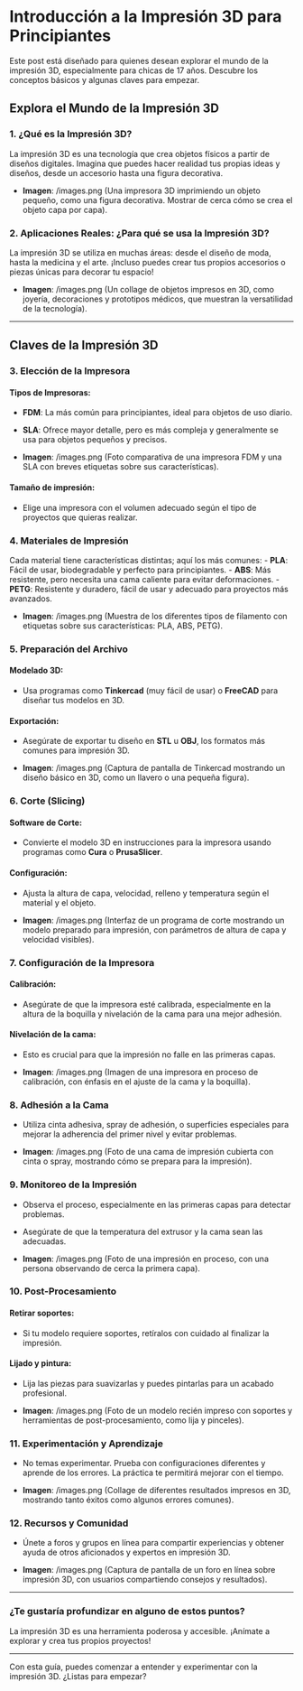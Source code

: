 # Introducción a la Impresión 3D para Principiantes 

Este post está diseñado para quienes desean explorar el mundo de la impresión 3D, especialmente para chicas de 17 años. Descubre los conceptos básicos y algunas claves para empezar. 

## Explora el Mundo de la Impresión 3D

### 1. ¿Qué es la Impresión 3D?
La impresión 3D es una tecnología que crea objetos físicos a partir de diseños digitales. Imagina que puedes hacer realidad tus propias ideas y diseños, desde un accesorio hasta una figura decorativa.

- **Imagen**: /images.png (Una impresora 3D imprimiendo un objeto pequeño, como una figura decorativa. Mostrar de cerca cómo se crea el objeto capa por capa).

### 2. Aplicaciones Reales: ¿Para qué se usa la Impresión 3D?
La impresión 3D se utiliza en muchas áreas: desde el diseño de moda, hasta la medicina y el arte. ¡Incluso puedes crear tus propios accesorios o piezas únicas para decorar tu espacio!

- **Imagen**: /images.png (Un collage de objetos impresos en 3D, como joyería, decoraciones y prototipos médicos, que muestran la versatilidad de la tecnología).

---

## Claves de la Impresión 3D

### 3. Elección de la Impresora

#### Tipos de Impresoras:
   - **FDM**: La más común para principiantes, ideal para objetos de uso diario.
   - **SLA**: Ofrece mayor detalle, pero es más compleja y generalmente se usa para objetos pequeños y precisos.

- **Imagen**: /images.png (Foto comparativa de una impresora FDM y una SLA con breves etiquetas sobre sus características).

#### Tamaño de impresión:
   - Elige una impresora con el volumen adecuado según el tipo de proyectos que quieras realizar. 

### 4. Materiales de Impresión
Cada material tiene características distintas; aquí los más comunes:
   - **PLA**: Fácil de usar, biodegradable y perfecto para principiantes.
   - **ABS**: Más resistente, pero necesita una cama caliente para evitar deformaciones.
   - **PETG**: Resistente y duradero, fácil de usar y adecuado para proyectos más avanzados.

- **Imagen**: /images.png (Muestra de los diferentes tipos de filamento con etiquetas sobre sus características: PLA, ABS, PETG).

### 5. Preparación del Archivo

#### Modelado 3D:
   - Usa programas como **Tinkercad** (muy fácil de usar) o **FreeCAD** para diseñar tus modelos en 3D.

#### Exportación:
   - Asegúrate de exportar tu diseño en **STL** u **OBJ**, los formatos más comunes para impresión 3D.

- **Imagen**: /images.png (Captura de pantalla de Tinkercad mostrando un diseño básico en 3D, como un llavero o una pequeña figura).

### 6. Corte (Slicing)

#### Software de Corte:
   - Convierte el modelo 3D en instrucciones para la impresora usando programas como **Cura** o **PrusaSlicer**.

#### Configuración:
   - Ajusta la altura de capa, velocidad, relleno y temperatura según el material y el objeto.

- **Imagen**: /images.png (Interfaz de un programa de corte mostrando un modelo preparado para impresión, con parámetros de altura de capa y velocidad visibles).

### 7. Configuración de la Impresora

#### Calibración:
   - Asegúrate de que la impresora esté calibrada, especialmente en la altura de la boquilla y nivelación de la cama para una mejor adhesión.

#### Nivelación de la cama:
   - Esto es crucial para que la impresión no falle en las primeras capas.

- **Imagen**: /images.png (Imagen de una impresora en proceso de calibración, con énfasis en el ajuste de la cama y la boquilla).

### 8. Adhesión a la Cama

   - Utiliza cinta adhesiva, spray de adhesión, o superficies especiales para mejorar la adherencia del primer nivel y evitar problemas.

- **Imagen**: /images.png (Foto de una cama de impresión cubierta con cinta o spray, mostrando cómo se prepara para la impresión).

### 9. Monitoreo de la Impresión

   - Observa el proceso, especialmente en las primeras capas para detectar problemas.
   - Asegúrate de que la temperatura del extrusor y la cama sean las adecuadas.

- **Imagen**: /images.png (Foto de una impresión en proceso, con una persona observando de cerca la primera capa).

### 10. Post-Procesamiento

#### Retirar soportes:
   - Si tu modelo requiere soportes, retíralos con cuidado al finalizar la impresión.

#### Lijado y pintura:
   - Lija las piezas para suavizarlas y puedes pintarlas para un acabado profesional.

- **Imagen**: /images.png (Foto de un modelo recién impreso con soportes y herramientas de post-procesamiento, como lija y pinceles).

### 11. Experimentación y Aprendizaje

   - No temas experimentar. Prueba con configuraciones diferentes y aprende de los errores. La práctica te permitirá mejorar con el tiempo.

- **Imagen**: /images.png (Collage de diferentes resultados impresos en 3D, mostrando tanto éxitos como algunos errores comunes).

### 12. Recursos y Comunidad

   - Únete a foros y grupos en línea para compartir experiencias y obtener ayuda de otros aficionados y expertos en impresión 3D.

- **Imagen**: /images.png (Captura de pantalla de un foro en línea sobre impresión 3D, con usuarios compartiendo consejos y resultados).

---

### ¿Te gustaría profundizar en alguno de estos puntos?

La impresión 3D es una herramienta poderosa y accesible. ¡Anímate a explorar y crea tus propios proyectos!

---

Con esta guía, puedes comenzar a entender y experimentar con la impresión 3D. ¿Listas para empezar?
